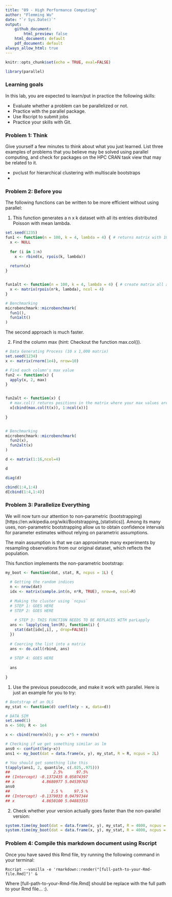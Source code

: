 ```yaml
---
title: "09 - High Performance Computing"
author: "Flemming Wu"
date: "`r Sys.Date()`"
output: 
    github_document:
        html_preview: false
    html_document: default
    pdf_document: default
always_allow_html: true
---
```


```r
knitr::opts_chunk$set(echo = TRUE, eval=FALSE)
```

```r
library(parallel)
```


### Learning goals
In this lab, you are expected to learn/put in practice the following skills:

* Evaluate whether a problem can be parallelized or not.\
* Practice with the parallel package.\
* Use Rscript to submit jobs\
* Practice your skills with Git.\


### Problem 1: Think
Give yourself a few minutes to think about what you just learned. List three examples of problems that you believe may be solved using parallel computing, and check for packages on the HPC CRAN task view that may be related to it.

 - pvclust for hierarchical clustering with multiscale bootstraps
 - 

### Problem 2: Before you
The following functions can be written to be more efficient without using parallel:

1. This function generates a n x k dataset with all its entries distributed Poisson with mean lambda.

```r
set.seed(1235)
fun1 <- function(n = 100, k = 4, lambda = 4) { # returns matrix with 100 (n) rows and 4 (k) columns
  x <- NULL
  
  for (i in 1:n)
    x <- rbind(x, rpois(k, lambda))
  
  return(x)
}


fun1alt <- function(n = 100, k = 4, lambda = 4) { # create matrix all at once and populate with set numbers instead of serially adding rows
  x <- matrix(rpois(n*k, lambda), ncol = 4)
}

# Benchmarking
microbenchmark::microbenchmark(
  fun1(),
  fun1alt()
)
```

The second approach is much faster.



2. Find the column max (hint: Checkout the function max.col()).

```r
# Data Generating Process (10 x 1,000 matrix)
set.seed(1234)
x <- matrix(rnorm(1e4), nrow=10)

# Find each column's max value
fun2 <- function(x) {
  apply(x, 2, max)
}


fun2alt <- function(x) {
  # max.col() returns positions in the matrix where your max values are, works on rows so need to transpose matrix
  x[cbind(max.col(t(x)), 1:ncol(x))]
  
}


# Benchmarking
microbenchmark::microbenchmark(
  fun2(x),
  fun2alt(x)
)

```

```r
d <- matrix(1:16,ncol=4)

d

diag(d)

cbind(1:4,1:4)
d[cbind(1:4,1:4)]
```


### Problem 3: Parallelize Everything

We will now turn our attention to non-parametric (bootstrapping)[https://en.wikipedia.org/wiki/Bootstrapping_(statistics)]. Among its many uses, non-parametric bootstrapping allow us to obtain confidence intervals for parameter estimates without relying on parametric assumptions.

The main assumption is that we can approximate many experiments by resampling observations from our original dataset, which reflects the population.

This function implements the non-parametric bootstrap:

```r
my_boot <- function(dat, stat, R, ncpus = 1L) {
  
  # Getting the random indices
  n <- nrow(dat)
  idx <- matrix(sample.int(n, n*R, TRUE), nrow=n, ncol=R)
 
  # Making the cluster using `ncpus`
  # STEP 1: GOES HERE
  # STEP 2: GOES HERE
  
    # STEP 3: THIS FUNCTION NEEDS TO BE REPLACES WITH parLapply
  ans <- lapply(seq_len(R), function(i) {
    stat(dat[idx[,i], , drop=FALSE])
  })
  
  # Coercing the list into a matrix
  ans <- do.call(rbind, ans)
  
  # STEP 4: GOES HERE
  
  ans
  
}
```


1. Use the previous pseudocode, and make it work with parallel. Here is just an example for you to try:

```r
# Bootstrap of an OLS
my_stat <- function(d) coef(lm(y ~ x, data=d))

# DATA SIM
set.seed(1)
n <- 500; R <- 1e4

x <- cbind(rnorm(n)); y <- x*5 + rnorm(n)

# Checking if we get something similar as lm
ans0 <- confint(lm(y~x))
ans1 <- my_boot(dat = data.frame(x, y), my_stat, R = R, ncpus = 2L)

# You should get something like this
t(apply(ans1, 2, quantile, c(.025,.975)))
##                   2.5%      97.5%
## (Intercept) -0.1372435 0.05074397
## x            4.8680977 5.04539763
ans0
##                  2.5 %     97.5 %
## (Intercept) -0.1379033 0.04797344
## x            4.8650100 5.04883353
```



2. Check whether your version actually goes faster than the non-parallel version:

```r
system.time(my_boot(dat = data.frame(x, y), my_stat, R = 4000, ncpus = 1L))
system.time(my_boot(dat = data.frame(x, y), my_stat, R = 4000, ncpus = 2L))
```


### Problem 4: Compile this markdown document using Rscript

Once you have saved this Rmd file, try running the following command in your terminal:

`Rscript --vanilla -e 'rmarkdown::render("[full-path-to-your-Rmd-file.Rmd]")' &`

Where [full-path-to-your-Rmd-file.Rmd] should be replace with the full path to your Rmd file… :).


